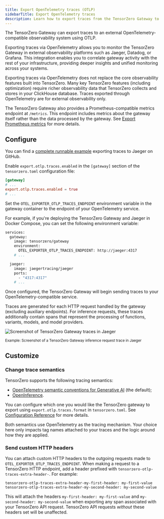 ```yaml
---
title: Export OpenTelemetry traces (OTLP)
sidebarTitle: Export OpenTelemetry traces
description: Learn how to export traces from the TensorZero Gateway to an external OpenTelemetry-compatible observability system.
---
```


The TensorZero Gateway can export traces to an external OpenTelemetry-compatible observability system using OTLP.

Exporting traces via OpenTelemetry allows you to monitor the TensorZero Gateway in external observability platforms such as Jaeger, Datadog, or Grafana.
This integration enables you to correlate gateway activity with the rest of your infrastructure, providing deeper insights and unified monitoring across your systems.

Exporting traces via OpenTelemetry does not replace the core observability features built into TensorZero.
Many key TensorZero features (including optimization) require richer observability data that TensorZero collects and stores in your ClickHouse database.
Traces exported through OpenTelemetry are for external observability only.

<Tip>

The TensorZero Gateway also provides a Prometheus-compatible metrics endpoint at `/metrics`.
This endpoint includes metrics about the gateway itself rather than the data processed by the gateway.
See [Export Prometheus metrics](/operations/export-prometheus-metrics) for more details.

</Tip>

## Configure

<Tip>

You can find a [complete runnable example](https://github.com/tensorzero/tensorzero/tree/main/examples/guides/opentelemetry-otlp) exporting traces to Jaeger on GitHub.

</Tip>

<Steps>
<Step title="Set up the configuration">

Enable `export.otlp.traces.enabled` in the `[gateway]` section of the `tensorzero.toml` configuration file:

```toml
[gateway]
# ...
export.otlp.traces.enabled = true
# ...
```

</Step>
<Step title="Configure the OTLP traces endpoint">

Set the `OTEL_EXPORTER_OTLP_TRACES_ENDPOINT` environment variable in the gateway container to the endpoint of your OpenTelemetry service.

<Accordion title="Example: TensorZero Gateway and Jaeger with Docker Compose">

For example, if you're deploying the TensorZero Gateway and Jaeger in Docker Compose, you can set the following environment variable:

```bash
services:
  gateway:
    image: tensorzero/gateway
    environment:
      OTEL_EXPORTER_OTLP_TRACES_ENDPOINT: http://jaeger:4317
    # ...

  jaeger:
    image: jaegertracing/jaeger
    ports:
      - "4317:4317"
    # ...
```

</Accordion>

</Step>
<Step title="Browse the exported traces">

Once configured, the TensorZero Gateway will begin sending traces to your OpenTelemetry-compatible service.

Traces are generated for each HTTP request handled by the gateway (excluding auxiliary endpoints).
For inference requests, these traces additionally contain spans that represent the processing of functions, variants, models, and model providers.

![Screenshot of TensorZero Gateway traces in Jaeger](./export-opentelemetry-traces-jaeger.png)

<small>
  Example: Screenshot of a TensorZero Gateway inference request trace in Jaeger
</small>

</Step>
</Steps>

## Customize

### Change trace semantics

TensorZero supports the following tracing semantics:

- [OpenTelemetry semantic conventions for Generative AI](https://opentelemetry.io/docs/specs/semconv/gen-ai/) (the default);
- [OpenInference](https://github.com/Arize-ai/openinference).

You can configure which one you would like the TensorZero gateway to export
using `export.otlp.traces.format` in `tensorzero.toml`. See [Configuration
Reference](/gateway/configuration-reference/#object_storage) for more details.

<Tip>
Both semantics use OpenTelemetry as the tracing mechanism. Your choice here only
impacts tag names attached to your traces and the logic around how they are applied.
</Tip>

### Send custom HTTP headers

You can attach custom HTTP headers to the outgoing requests made to `OTEL_EXPORTER_OTLP_TRACES_ENDPOINT`.
When making a request to a TensorZero HTTP endpoint, add a header prefixed with `tensorzero-otlp-traces-extra-header-`. For example:

```
tensorzero-otlp-traces-extra-header-my-first-header: my-first-value
tensorzero-otlp-traces-extra-header-my-second-header: my-second-value
```

This will attach the headers `my-first-header: my-first-value` and `my-second-header: my-second-value` when exporting any span associated with your TensorZero API request.
TensorZero API requests _without_ these headers set will be unaffected.
